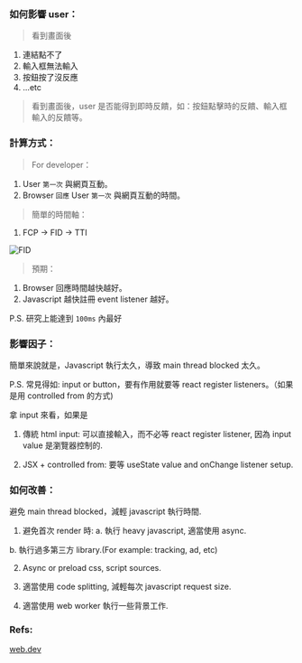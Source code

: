### 如何影響 user：

> 看到畫面後

1. 連結點不了
2. 輸入框無法輸入
3. 按鈕按了沒反應
4. ...etc

> 看到畫面後，user 是否能得到即時反饋，如：按鈕點擊時的反饋、輸入框輸入的反饋等。

### 計算方式：

> For developer：

1. User `第一次` 與網頁互動。
2. Browser `回應` User `第一次` 與網頁互動的時間。

> 簡單的時間軸：

1. FCP -> FID -> TTI

![FID](assets/FID.png)

> 預期：

1. Browser 回應時間越快越好。<br/>
2. Javascript 越快註冊 event listener 越好。

P.S. 研究上能達到 `100ms` 內最好

### 影響因子：
簡單來說就是，Javascript 執行太久，導致 main thread blocked 太久。


P.S.
常見得如: input or button，要有作用就要等 react register listeners。（如果是用 controlled from 的方式)

拿 input 來看，如果是
1. 傳統 html input: 可以直接輸入，而不必等 react register listener, 因為 input value 是瀏覽器控制的.

2. JSX + controlled from: 要等 useState value and onChange listener setup.

### 如何改善：
避免 main thread blocked，減輕 javascript 執行時間.

1. 避免首次 render 時:
  a. 執行 heavy javascript, 適當使用 async.

  b. 執行過多第三方 library.(For example: tracking, ad, etc)

2. Async or preload css, script sources.

3. 適當使用 code splitting, 減輕每次 javascript request size.

4. 適當使用 web worker 執行一些背景工作.

### Refs:
[web.dev](https://web.dev/articles/fid?hl=zh-tw)
